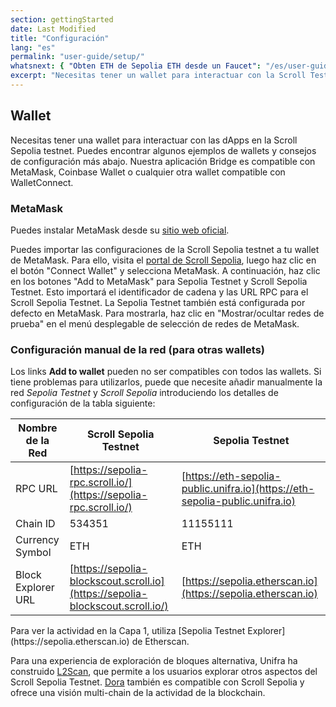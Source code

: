 ```yaml
---
section: gettingStarted
date: Last Modified
title: "Configuración"
lang: "es"
permalink: "user-guide/setup/"
whatsnext: { "Obten ETH de Sepolia ETH desde un Faucet": "/es/user-guide/faucet" }
excerpt: "Necesitas tener un wallet para interactuar con la Scroll Testnet. Puedes encontrar algunas wallets de ejemplo y consejos de configuración aquí."
---
```



## Wallet

Necesitas tener una wallet para interactuar con las dApps en la Scroll Sepolia testnet. Puedes encontrar algunos ejemplos de wallets y consejos de configuración más abajo. Nuestra aplicación Bridge es compatible con MetaMask, Coinbase Wallet o cualquier otra wallet compatible con WalletConnect.

### MetaMask

Puedes instalar MetaMask desde su [sitio web oficial](https://metamask.io/download/).

Puedes importar las configuraciones de la Scroll Sepolia testnet a tu wallet de MetaMask. Para ello, visita el [portal de Scroll Sepolia](https://scroll.io/portal), luego haz clic en el botón "Connect Wallet" y selecciona MetaMask. A continuación, haz clic en los botones "Add to MetaMask" para Sepolia Testnet y Scroll Sepolia Testnet. Esto importará el identificador de cadena y las URL RPC para el Scroll Sepolia Testnet. La Sepolia Testnet también está configurada por defecto en MetaMask. Para mostrarla, haz clic en "Mostrar/ocultar redes de prueba" en el menú desplegable de selección de redes de MetaMask.

### Configuración manual de la red (para otras wallets)

Los links **Add to wallet** pueden no ser compatibles con todos las wallets. Si tiene problemas para utilizarlos, puede que necesite añadir manualmente la red _Sepolia Testnet_ y _Scroll Sepolia_ introduciendo los detalles de configuración de la tabla siguiente:

| Nombre de la Red       | Scroll Sepolia Testnet                                                        | Sepolia Testnet                                                              |
| ------------------ | ----------------------------------------------------------------------------- | ---------------------------------------------------------------------------- |
| RPC URL            | [https://sepolia-rpc.scroll.io/](https://sepolia-rpc.scroll.io/)              | [https://eth-sepolia-public.unifra.io](https://eth-sepolia-public.unifra.io) |
| Chain ID           | 534351                                                                        | 11155111                                                                     |
| Currency Symbol    | ETH                                                                           | ETH                                                                          |
| Block Explorer URL | [https://sepolia-blockscout.scroll.io](https://sepolia-blockscout.scroll.io/) | [https://sepolia.etherscan.io](https://sepolia.etherscan.io)                 |

<Aside type="tip" title="Exploradores de bloques adicionales">
  Para ver la actividad en la Capa 1, utiliza [Sepolia Testnet Explorer](https://sepolia.etherscan.io) de Etherscan.

Para una experiencia de exploración de bloques alternativa, Unifra ha construido [L2Scan](https://scroll.l2scan.co/), que permite a los usuarios
explorar otros aspectos del Scroll Sepolia Testnet.
[Dora](https://www.ondora.xyz/network/scroll-sepolia/interactions) también es compatible con Scroll Sepolia y ofrece una visión multi-chain de la actividad de la blockchain.

</Aside>
